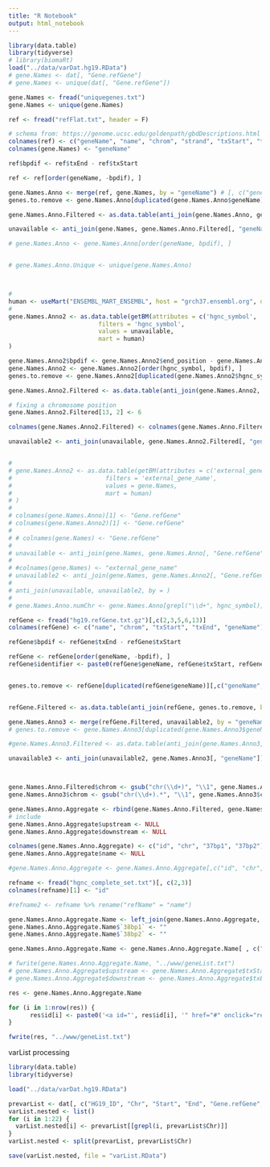 ```yaml
---
title: "R Notebook"
output: html_notebook
---
```




```r
library(data.table)
library(tidyverse)
# library(biomaRt)
load("../data/varDat.hg19.RData")
# gene.Names <- dat[, "Gene.refGene"]
# gene.Names <- unique(dat[, "Gene.refGene"])

gene.Names <- fread("uniquegenes.txt")
gene.Names <- unique(gene.Names)

ref <- fread("refFlat.txt", header = F)

# schema from: https://genome.ucsc.edu/goldenpath/gbdDescriptions.html
colnames(ref) <- c("geneName", "name", "chrom", "strand", "txStart", "txEnd", "cdsStart", "cdsEnd", "exonCount", "exonStarts", "exonEnds")
colnames(gene.Names) <- "geneName"

ref$bpdif <- ref$txEnd - ref$txStart

ref <- ref[order(geneName, -bpdif), ]

gene.Names.Anno <- merge(ref, gene.Names, by = "geneName") # [, c("geneName", "name", "strand", "chrom", "txStart", "txEnd")]
genes.to.remove <- gene.Names.Anno[duplicated(gene.Names.Anno$geneName)][,c("geneName", "name", "bpdif")]

gene.Names.Anno.Filtered <- as.data.table(anti_join(gene.Names.Anno, genes.to.remove, by = "name")[, c("geneName", "chrom", "txStart", "txEnd")])

unavailable <- anti_join(gene.Names, gene.Names.Anno.Filtered[, "geneName"])

# gene.Names.Anno <- gene.Names.Anno[order(geneName, bpdif), ]


# gene.Names.Anno.Unique <- unique(gene.Names.Anno)



# 
human <- useMart("ENSEMBL_MART_ENSEMBL", host = "grch37.ensembl.org", dataset = "hsapiens_gene_ensembl")
# 
gene.Names.Anno2 <- as.data.table(getBM(attributes = c('hgnc_symbol', 'chromosome_name', 'start_position', 'end_position'), 
                         filters = 'hgnc_symbol',
                         values = unavailable,
                         mart = human)
)

gene.Names.Anno2$bpdif <- gene.Names.Anno2$end_position - gene.Names.Anno2$start_position
gene.Names.Anno2 <- gene.Names.Anno2[order(hgnc_symbol, bpdif), ]
genes.to.remove <- gene.Names.Anno2[duplicated(gene.Names.Anno2$hgnc_symbol)]

gene.Names.Anno2.Filtered <- as.data.table(anti_join(gene.Names.Anno2, genes.to.remove, by = "hgnc_symbol"))[, -c("bpdif")]

# fixing a chromosome position
gene.Names.Anno2.Filtered[13, 2] <- 6

colnames(gene.Names.Anno2.Filtered) <- colnames(gene.Names.Anno.Filtered)

unavailable2 <- anti_join(unavailable, gene.Names.Anno2.Filtered[, "geneName"])


# 
# gene.Names.Anno2 <- as.data.table(getBM(attributes = c('external_gene_name', 'chromosome_name', 'start_position', 'end_position'), 
#                          filters = 'external_gene_name', 
#                          values = gene.Names, 
#                          mart = human)
# )
# 
# colnames(gene.Names.Anno)[1] <- "Gene.refGene"
# colnames(gene.Names.Anno2)[1] <- "Gene.refGene"
# 
# # colnames(gene.Names) <- "Gene.refGene"
# 
# unavailable <- anti_join(gene.Names, gene.Names.Anno[, "Gene.refGene"])
# 
# #colnames(gene.Names) <- "external_gene_name"
# unavailable2 <- anti_join(gene.Names, gene.Names.Anno2[, "Gene.refGene"])
# 
# anti_join(unavailable, unavailable2, by = )
# 
# gene.Names.Anno.numChr <- gene.Names.Anno[grepl("\\d+", hgnc_symbol)]

refGene <- fread("hg19.refGene.txt.gz")[,c(2,3,5,6,13)]
colnames(refGene) <- c("name", "chrom", "txStart", "txEnd", "geneName")

refGene$bpdif <- refGene$txEnd - refGene$txStart

refGene <- refGene[order(geneName, -bpdif), ]
refGene$identifier <- paste0(refGene$geneName, refGene$txStart, refGene$txEnd, refGene$name)


genes.to.remove <- refGene[duplicated(refGene$geneName)][,c("geneName", "name", "bpdif", "identifier")]


refGene.Filtered <- as.data.table(anti_join(refGene, genes.to.remove, by = "identifier")[, c("geneName", "chrom", "txStart", "txEnd")])

gene.Names.Anno3 <- merge(refGene.Filtered, unavailable2, by = "geneName") # [, c("geneName", "name", "strand", "chrom", "txStart", "txEnd")]
# genes.to.remove <- gene.Names.Anno3[duplicated(gene.Names.Anno3$geneName)][,c("geneName", "name", "bpdif")]

#gene.Names.Anno3.Filtered <- as.data.table(anti_join(gene.Names.Anno3, genes.to.remove, by = "name")[, c("geneName", "chrom", "txStart", "txEnd")])

unavailable3 <- anti_join(unavailable2, gene.Names.Anno3[, "geneName"])



gene.Names.Anno.Filtered$chrom <- gsub("chr(\\d+)", "\\1", gene.Names.Anno.Filtered$chrom)
gene.Names.Anno3$chrom <- gsub("chr(\\d+).*", "\\1", gene.Names.Anno3$chrom)

gene.Names.Anno.Aggregate <- rbind(gene.Names.Anno.Filtered, gene.Names.Anno2.Filtered, gene.Names.Anno3)
# include 
gene.Names.Anno.Aggregate$upstream <- NULL
gene.Names.Anno.Aggregate$downstream <- NULL

colnames(gene.Names.Anno.Aggregate) <- c("id", "chr", "37bp1", "37bp2")
gene.Names.Anno.Aggregate$name <- NULL

#gene.Names.Anno.Aggregate <- gene.Names.Anno.Aggregate[,c("id", "chr", "37bp1", "37bp2")]

refname <- fread("hgnc_complete_set.txt")[, c(2,3)]
colnames(refname)[1] <- "id"

#refname2 <- refname %>% rename("refName" = "name")

gene.Names.Anno.Aggregate.Name <- left_join(gene.Names.Anno.Aggregate, refname, by = "id")
gene.Names.Anno.Aggregate.Name$`38bp1` <- ""
gene.Names.Anno.Aggregate.Name$`38bp2` <- ""

gene.Names.Anno.Aggregate.Name <- gene.Names.Anno.Aggregate.Name[ , c("id", "name", "chr", "38bp1", "38bp2", "37bp1", "37bp2")]

# fwrite(gene.Names.Anno.Aggregate.Name, "../www/geneList.txt")
# gene.Names.Anno.Aggregate$upstream <- gene.Names.Anno.Aggregate$txStart - 1000
# gene.Names.Anno.Aggregate$downstream <- gene.Names.Anno.Aggregate$txEnd + 1000

res <- gene.Names.Anno.Aggregate.Name

for (i in 1:nrow(res)) {
      res$id[i] <- paste0('<a id="', res$id[i], '" href="#" onclick="resClick(this.id)">', res$id[i], '</a>')
}

fwrite(res, "../www/geneList.txt")

```

varList processing
```r
library(data.table)
library(tidyverse)

load("../data/varDat.hg19.RData")

prevarList <- dat[, c("HG19_ID", "Chr", "Start", "End", "Gene.refGene", "avsnp150")]
varList.nested <- list()
for (i in 1:22) {
  varList.nested[i] <- prevarList[[grepl(i, prevarList$Chr)]]
}
varList.nested <- split(prevarList, prevarList$Chr)

save(varList.nested, file = "varList.RData")

```

